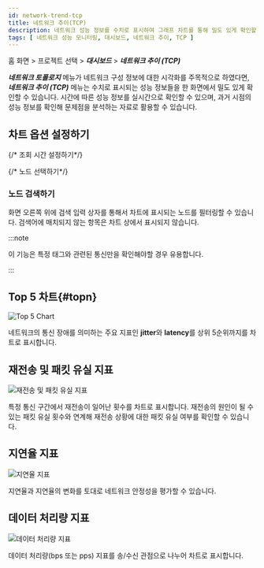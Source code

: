 ```yaml
---
id: network-trend-tcp
title: 네트워크 추이(TCP)
description: 네트워크 성능 정보를 수치로 표시하여 그래프 차트를 통해 밀도 있게 확인할 수 있습니다.
tags: [ 네트워크 성능 모니터링, 대시보드, 네트워크 추이, TCP ]
---
```


홈 화면 > 프로젝트 선택 > ***대시보드*** > ***네트워크 추이 (TCP)***

<ImgLang img="npm-dashboard-network-trend.png" desc="네트워크 추이 (TCP)" />

***네트워크 토폴로지*** 메뉴가 네트워크 구성 정보에 대한 시각화를 주목적으로 하였다면, ***네트워크 추이 (TCP)*** 메뉴는 수치로 표시되는 성능 정보들을 한 화면에서 밀도 있게 확인할 수 있습니다. 시간에 따른 성능 정보를 실시간으로 확인할 수 있으며, 과거 시점의 성능 정보를 확인해 문제점을 분석하는 자료로 활용할 수 있습니다.

## 차트 옵션 설정하기

{/* 조회 시간 설정하기*/}

<Settinglookuptime />

{/* 노드 선택하기*/}

<Selectnode />

### 노드 검색하기

화면 오른쪽 위에 검색 입력 상자를 통해서 차트에 표시되는 노드를 필터링할 수 있습니다. 검색어에 매치되지 않는 항목은 차트 상에서 표시되지 않습니다.

:::note

이 기능은 특정 태그와 관련된 통신만을 확인해야할 경우 유용합니다.

:::


## Top 5 차트{#topn}

![Top 5 Chart](/img/npm-network-trend-top5.png)

네트워크의 통신 장애를 의미하는 주요 지표인 **jitter**와 **latency**를 상위 5순위까지를 차트로 표시합니다.

## 재전송 및 패킷 유실 지표

![재전송 및 패킷 유실 지표](/img/npm-network-rc-lc-chart.png)

특정 통신 구간에서 재전송이 일어난 횟수를 차트로 표시합니다. 재전송의 원인이 될 수 있는 패킷 유실 횟수와 연계해 재전송 상황에 대한 패킷 유실 여부를 확인할 수 있습니다.


## 지연율 지표

![지연율 지표](/img/npm-network-trend-jitter-latency.png)

지연율과 지연율의 변화를 토대로 네트워크 안정성을 평가할 수 있습니다.


## 데이터 처리량 지표

![데이터 처리량 지표](/img/npm-network-trend-data-process.png)

데이터 처리량(bps 또는 pps) 지표를 송/수신 관점으로 나누어 차트로 표시합니다. 
